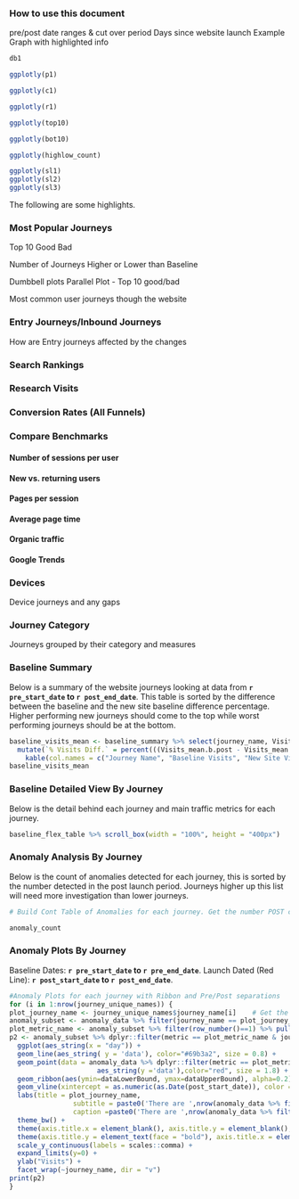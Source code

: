 ### How to use this document
pre/post date ranges & cut over period
Days since website launch
Example Graph with highlighted info

```r
db1
```

```r
ggplotly(p1)
```


```r
ggplotly(c1)
```

```r
ggplotly(r1)
```

```r
ggplotly(top10)
```

```r
ggplotly(bot10)
```

```r
ggplotly(highlow_count)

```

```r
ggplotly(sl1)
ggplotly(sl2)
ggplotly(sl3)
```

The following are some highlights.

### Most Popular Journeys


Top 10
Good
Bad

Number of Journeys Higher or Lower than Baseline

Dumbbell plots
Parallel Plot - Top 10 good/bad

Most common user journeys though the website

### Entry Journeys/Inbound Journeys

How are Entry journeys affected by the changes

### Search Rankings
### Research Visits 
### Conversion Rates (All Funnels)
### Compare Benchmarks
#### Number of sessions per user
#### New vs. returning users
#### Pages per session
#### Average page time
#### Organic traffic
#### Google Trends
### Devices

Device journeys and any gaps

### Journey Category

Journeys grouped by their category and measures

### Baseline Summary

Below is a summary of the website journeys looking at data from **`r pre_start_date` to `r post_end_date`**. 
This table is sorted by the difference between the baseline and the new site baseline difference percentage.
Higher performing new journeys should come to the top while worst performing journeys should be at the bottom.

```r
baseline_visits_mean <- baseline_summary %>% select(journey_name, Visits_mean.a.pre, Visits_mean.b.post) %>% 
  mutate(`% Visits Diff.` = percent(((Visits_mean.b.post - Visits_mean.a.pre)/Visits_mean.a.pre), accuracy = 0.1)) %>% arrange(desc(`% Visits Diff.`)) %>% 
    kable(col.names = c("Journey Name", "Baseline Visits", "New Site Visits Avg.", "% Visits Diff.")) %>% kable_styling(bootstrap_options = c("striped", "condensed"))
baseline_visits_mean

```

### Baseline Detailed View By Journey

Below is the detail behind each journey and main traffic metrics for each journey.

```r
baseline_flex_table %>% scroll_box(width = "100%", height = "400px")

```

### Anomaly Analysis By Journey
Below is the count of anomalies detected for each journey, this is sorted by the number detected in the post launch period.
Journeys higher up this list will need more investigation than lower journeys.

```r
# Build Cont Table of Anomalies for each journey. Get the number POST change so identify biggest differences after the cut over.

anomaly_count
```

### Anomaly Plots By Journey
Baseline Dates: **`r pre_start_date` to `r pre_end_date`**. 
Launch Dated (Red Line): **`r post_start_date` to `r post_end_date`**.

```r
#Anomaly Plots for each journey with Ribbon and Pre/Post separations
for (i in 1:nrow(journey_unique_names)) {
plot_journey_name <- journey_unique_names$journey_name[i]    # Get the journey name
anomaly_subset <- anomaly_data %>% filter(journey_name == plot_journey_name & metric == 'visits')     # Subset the anomaly data for journey and metric
plot_metric_name <- anomaly_subset %>% filter(row_number()==1) %>% pull(metric)                       # Get the metric name from the first row
p2 <- anomaly_subset %>% dplyr::filter(metric == plot_metric_name & journey_name == plot_journey_name) %>%  # Use the subset to build the anomaly chart
  ggplot(aes_string(x = "day")) +
  geom_line(aes_string( y = 'data'), color="#69b3a2", size = 0.8) +
  geom_point(data = anomaly_data %>% dplyr::filter(metric == plot_metric_name & dataAnomalyDetected == T & journey_name == plot_journey_name),
                      aes_string(y ='data'),color="red", size = 1.8) +
  geom_ribbon(aes(ymin=dataLowerBound, ymax=dataUpperBound), alpha=0.2) +
  geom_vline(xintercept = as.numeric(as.Date(post_start_date)), color = "red", linetype='dotted', lwd = .8, alpha=0.5) +
  labs(title = plot_journey_name,
                subtitle = paste0('There are ',nrow(anomaly_data %>% filter(metric == plot_metric_name & dataAnomalyDetected == T & journey_name == plot_journey_name)), ' anomalies.'),
                caption =paste0('There are ',nrow(anomaly_data %>% filter(metric == plot_metric_name & dataAnomalyDetected == T & journey_name == plot_journey_name)), ' anomalies.')) +
  theme_bw() +
  theme(axis.title.x = element_blank(), axis.title.y = element_blank(), legend.position = 'none') +
  theme(axis.title.y = element_text(face = "bold"), axis.title.x = element_text(face = "bold")) +
  scale_y_continuous(labels = scales::comma) +
  expand_limits(y=0) +
  ylab("Visits") +
  facet_wrap(~journey_name, dir = "v")
print(p2)
}
```


